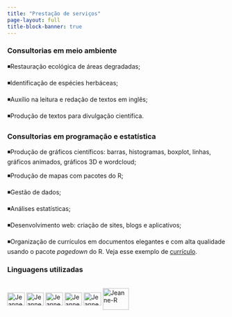 ---
title: "Prestação de serviços"
page-layout: full
title-block-banner: true
---

### Consultorias em meio ambiente

◾Restauração ecológica de áreas degradadas;

◾Identificação de espécies herbáceas;

◾Auxílio na leitura e redação de textos em inglês;

◾Produção de textos para divulgação científica.

### Consultorias em programação e estatística

◾Produção de gráficos científicos: barras, histogramas, boxplot, linhas, gráficos animados, gráficos 3D e wordcloud;

◾Produção de mapas com pacotes do R;

◾Gestão de dados;

◾Análises estatísticas;

◾Desenvolvimento web: criação de sites, blogs e aplicativos;

◾Organização de currículos em documentos elegantes e com alta qualidade usando o pacote *pagedown* do R. Veja esse exemplo de [currículo](https://pagedown.rbind.io/html-resume).

### Linguagens utilizadas

```{=html}
<div style="display: inline_block"; "text-align:left"><br>
  <img align="center" alt="Jeanne-HTML" height="30" width="40" src="https://raw.githubusercontent.com/devicons/devicon/master/icons/html5/html5-original.svg">
  <img align="center" alt="Jeanne-CSS" height="30" width="40" src="https://raw.githubusercontent.com/devicons/devicon/master/icons/css3/css3-original.svg">
  <img align="center" alt="Jeanne-Python" height="30" width="40" src="https://raw.githubusercontent.com/devicons/devicon/master/icons/python/python-original.svg">
  <img align="center" alt="Jeanne-R" height="30" width="40" src="https://cdn.jsdelivr.net/gh/devicons/devicon/icons/r/r-original.svg">
  <img align="center" alt="Jeanne-R" height="30" width="40" src="https://cdn.jsdelivr.net/gh/devicons/devicon/icons/javascript/javascript-original.svg">  
  <img align="center" alt="Jeanne-R" height="50" width="60" src="https://www.svgrepo.com/show/373827/markdown.svg"> 
  
</div>
```
